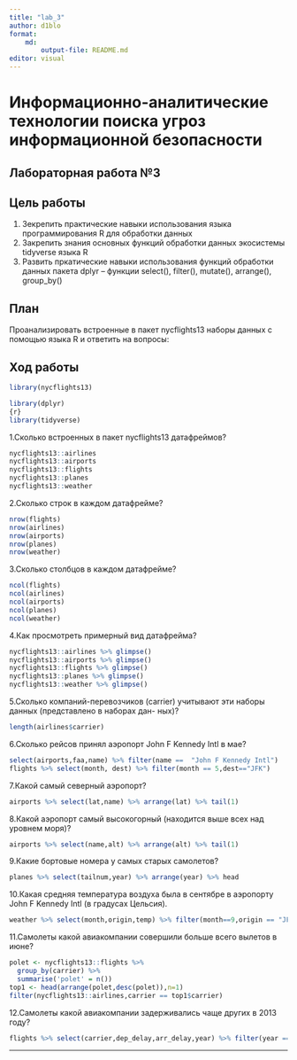 ---
title: "lab_3"
author: d1blo
format: 
    md:
        output-file: README.md
editor: visual
---

# Информационно-аналитические технологии поиска угроз информационной безопасности

## Лабораторная работа №3

## Цель работы

1.  Зекрепить практические навыки использования языка программирования R для обработки данных
2.  Закрепить знания основных функций обработки данных экосистемы tidyverse языка R
3.  Развить пркатические навыки использования функций обработки данных пакета dplyr -- функции select(), filter(), mutate(), arrange(), group_by()

## План

Проанализировать встроенные в пакет nycflights13 наборы данных с помощью языка R и ответить на вопросы:

## Ход работы

```{r}
library(nycflights13)
```

```{r}
library(dplyr)
{r}
library(tidyverse)
```

1.Сколько встроенных в пакет nycflights13 датафреймов?

```{r}
nycflights13::airlines
nycflights13::airports
nycflights13::flights
nycflights13::planes
nycflights13::weather
```

2.Сколько строк в каждом датафрейме?

```{r}
nrow(flights)
nrow(airlines)
nrow(airports)
nrow(planes)
nrow(weather)
```

3.Сколько столбцов в каждом датафрейме?

```{r}
ncol(flights)
ncol(airlines)
ncol(airports)
ncol(planes)
ncol(weather)
```

4.Как просмотреть примерный вид датафрейма?

```{r}
nycflights13::airlines %>% glimpse()
nycflights13::airports %>% glimpse()
nycflights13::flights %>% glimpse()
nycflights13::planes %>% glimpse()
nycflights13::weather %>% glimpse()
```

5.Сколько компаний-перевозчиков (carrier) учитывают эти наборы данных (представлено в наборах дан- ных)?

```{r}
length(airlines$carrier)
```

6.Сколько рейсов принял аэропорт John F Kennedy Intl в мае?

```{r}
select(airports,faa,name) %>% filter(name ==  "John F Kennedy Intl")
flights %>% select(month, dest) %>% filter(month == 5,dest=="JFK")
```

7.Какой самый северный аэропорт?

```{r}
airports %>% select(lat,name) %>% arrange(lat) %>% tail(1)
```

8.Какой аэропорт самый высокогорный (находится выше всех над уровнем моря)?

```{r}
airports %>% select(name,alt) %>% arrange(alt) %>% tail(1)
```

9.Какие бортовые номера у самых старых самолетов?

```{r}
planes %>% select(tailnum,year) %>% arrange(year) %>% head

```

10.Какая средняя температура воздуха была в сентябре в аэропорту John F Kennedy Intl (в градусах Цельсия).

```{r}
weather %>% select(month,origin,temp) %>% filter(month==9,origin == "JFK") %>% summarise("ST" = median(temp))
```

11.Самолеты какой авиакомпании совершили больше всего вылетов в июне?

```{r}
polet <- nycflights13::flights %>%
  group_by(carrier) %>%
  summarise('polet' = n())
top1 <- head(arrange(polet,desc(polet)),n=1)
filter(nycflights13::airlines,carrier == top1$carrier)
```

12.Самолеты какой авиакомпании задерживались чаще других в 2013 году?

```{r}
flights %>% select(carrier,dep_delay,arr_delay,year) %>% filter(year == 2013,dep_delay > 0, arr_delay > 0) %>% group_by(carrier) %>% summarise(caunt = n()) %>% arrange(caunt) %>% tail(1)
```

------------------------------------------------------------------------

## 

